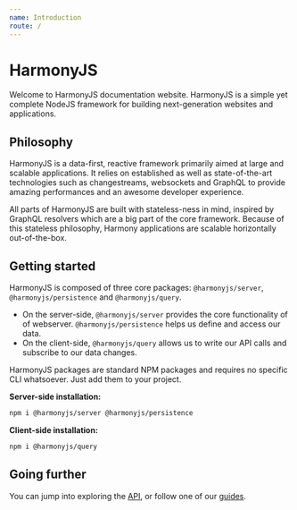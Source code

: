 ```yaml
---
name: Introduction
route: /
---
```



# HarmonyJS

Welcome to HarmonyJS documentation website. HarmonyJS is a simple yet complete NodeJS framework
for building next-generation websites and applications.

## Philosophy

HarmonyJS is a data-first, reactive framework primarily aimed at large and scalable applications.
It relies on established as well as state-of-the-art technologies such as changestreams, websockets and GraphQL
to provide amazing performances and an awesome developer experience.

All parts of HarmonyJS are built with stateless-ness in mind, inspired by GraphQL resolvers which are a big part of
the core framework. Because of this stateless philosophy, Harmony applications are scalable horizontally out-of-the-box.

## Getting started

HarmonyJS is composed of three core packages: `@harmonyjs/server`, `@harmonyjs/persistence` and `@harmonyjs/query`.

- On the server-side, `@harmonyjs/server` provides the core functionality of of webserver. `@harmonyjs/persistence` helps
us define and access our data.
- On the client-side, `@harmonyjs/query` allows us to write our API calls and subscribe to our data changes.

HarmonyJS packages are standard NPM packages and requires no specific CLI whatsoever. Just add them to your project.

**Server-side installation:**

```bash
npm i @harmonyjs/server @harmonyjs/persistence
```

**Client-side installation:**

```bash
npm i @harmonyjs/query
```


## Going further
You can jump into exploring the [API](/api), or follow one of our [guides](/guides).
